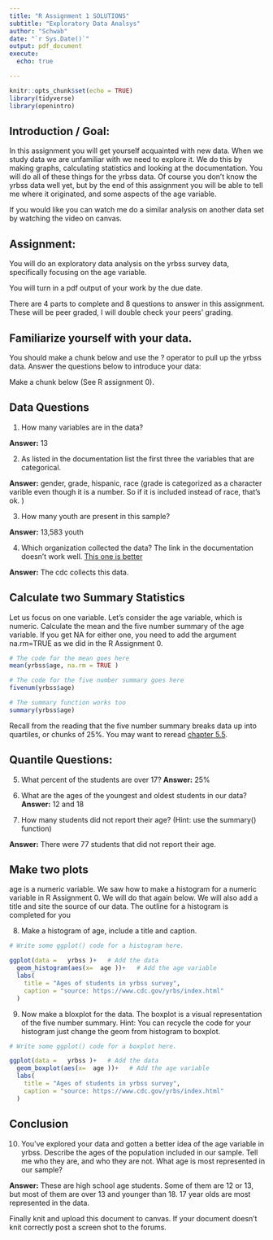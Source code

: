 ```yaml
---
title: "R Assignment 1 SOLUTIONS"
subtitle: "Exploratory Data Analsys"
author: "Schwab"
date: "`r Sys.Date()`"
output: pdf_document
execute: 
  echo: true

---
```


```r
knitr::opts_chunk$set(echo = TRUE)
library(tidyverse)
library(openintro)
```

## Introduction / Goal:

In this assignment you will get yourself acquainted with new data. When we study data we are unfamiliar with we need to explore it. We do this by making graphs, calculating statistics and looking at the documentation. You will do all of these things for the yrbss data. Of course you don't know the yrbss data well yet, but by the end of this assignment you will be able to tell me where it originated, and some aspects of the age variable. 

If you would like you can watch me do a similar analysis on another data set by watching the video on canvas. 

## Assignment: 

You will do an exploratory data analysis on the yrbss survey data, specifically focusing on the age variable.

You will turn in a pdf output of your work by the due date.

There are 4 parts to complete and 8 questions to answer in this assignment. These will be peer graded, I will double check your peers' grading. 

## Familiarize yourself with your data. 

You should make a chunk below and use the ? operator to pull up the yrbss data. Answer the questions below to introduce your data:

Make a chunk below (See R assignment 0). 



## Data Questions

1. How many variables are in the data?

**Answer:** 13

2. As listed in the documentation list the first three the variables that are categorical.

**Answer:** gender, grade, hispanic, race (grade is categorized as a character varible even though it is a number. So if it is included instead of race, that's ok. ) 

3. How many youth are present in this sample? 

**Answer:** 13,583 youth

4. Which organization collected the data? The link in the documentation doesn't work well. [This one is better](https://www.cdc.gov/yrbs/index.html)

**Answer:** The cdc collects this data. 


## Calculate two Summary Statistics

Let us focus on one variable. Let's consider the age variable, which is numeric. Calculate the mean and the five number summary of the age variable.  If you get NA for either one, you need to add the argument na.rm=TRUE as we did in the R Assignment 0. 

```r
# The code for the mean goes here
mean(yrbss$age, na.rm = TRUE )
```

```r
# The code for the five number summary goes here
fivenum(yrbss$age)

# The summary function works too
summary(yrbss$age)
```


Recall from the reading that the five number summary breaks data up into quartiles, or chunks of 25%. You may want to reread  [chapter 5.5](https://openintro-ims.netlify.app/explore-numerical#sec-boxplots).

## Quantile Questions:

5. What percent of the students are over 17?
**Answer:** 25%

6. What are the ages of the youngest and oldest students in our data?
**Answer:** 12 and 18

7. How many students did not report their age? (Hint: use the summary() function)

**Answer:** There were 77 students that did not report their age. 

## Make two plots

age is a numeric variable. We saw how to make a histogram for a numeric variable in R Assignment 0. We will do that again below. We will also add a title and site the source of our data. The outline for a histogram is completed for you

8. Make a histogram of age, include a title and caption. 
```r
# Write some ggplot() code for a histogram here. 

ggplot(data =   yrbss )+   # Add the data
  geom_histogram(aes(x=  age ))+   # Add the age variable
  labs(
    title = "Ages of students in yrbss survey",
    caption = "source: https://www.cdc.gov/yrbs/index.html"
  )

```

9. Now make a bloxplot for the data. The boxplot is a visual representation of the five number summary. Hint: You can recycle the code for your histogram just change the geom from histogram to boxplot. 

```r
# Write some ggplot() code for a boxplot here. 

ggplot(data =   yrbss )+   # Add the data
  geom_boxplot(aes(x=  age ))+   # Add the age variable
  labs(
    title = "Ages of students in yrbss survey",
    caption = "source: https://www.cdc.gov/yrbs/index.html"
  )

```

## Conclusion

10. You've explored your data and gotten a better idea of the age variable in yrbss. Describe the ages of the population included in our sample. Tell me who they are, and who they are not. What age is most represented in our sample? 

**Answer:** These are high school age students. Some of them are 12 or 13, but most of them are over 13 and younger than 18. 17 year olds are most represented in the data. 


Finally knit and upload this document to canvas. If your document doesn't knit correctly post a screen shot to the forums. 



